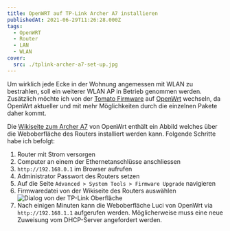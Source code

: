 ```yaml
---
title: OpenWRT auf TP-Link Archer A7 installieren
publishedAt: 2021-06-29T11:26:28.000Z
tags:
  - OpenWRT
  - Router
  - LAN
  - WLAN
cover:
  src: ./tplink-archer-a7-set-up.jpg
---
```


Um wirklich jede Ecke in der Wohnung angemessen mit WLAN zu bestrahlen, soll ein weiterer WLAN AP in Betrieb genommen werden. Zusätzlich möchte ich von der [Tomato Firmware](<https://en.wikipedia.org/wiki/Tomato_(firmware)>) auf [OpenWrt](https://openwrt.org/) wechseln, da OpenWrt aktueller und mit mehr Möglichkeiten durch die einzelnen Pakete daher kommt.

Die [Wikiseite zum Archer A7](https://openwrt.org/toh/tp-link/archer_a7_v5) von OpenWrt enthält ein Abbild welches über die Weboberfläche des Routers installiert werden kann. Folgende Schritte habe ich befolgt:

1. Router mit Strom versorgen
1. Computer an einem der Ethernetanschlüsse anschliessen
1. `http://192.168.0.1` im Browser aufrufen
1. Administrator Passwort des Routers setzen
1. Auf die Seite `Advanced > System Tools > Firmware Upgrade` navigieren
1. Firmwaredatei von der Wikiseite des Routers auswählen <br /> ![Dialog von der TP-Link Oberfläche](tplink-upgrade-dialog.png)
1. Nach einigen Minuten kann die Weboberfläche Luci von OpenWrt via `http://192.168.1.1` aufgerufen werden. Möglicherweise muss eine neue Zuweisung vom DHCP-Server angefordert werden.
